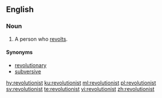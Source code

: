 ==English==

===Noun===
{{en-noun}}

# A person who [[revolt]]s.

====Synonyms====
* [[revolutionary]]
* [[subversive]]

[[hy:revolutionist]]
[[ku:revolutionist]]
[[ml:revolutionist]]
[[pl:revolutionist]]
[[sv:revolutionist]]
[[te:revolutionist]]
[[vi:revolutionist]]
[[zh:revolutionist]]